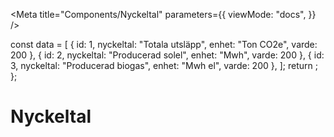 
<Meta
  title="Components/Nyckeltal"
  parameters={{
    viewMode: "docs",
  }}
/>

  const data = [
    { id: 1, nyckeltal: "Totala utsläpp", enhet: "Ton CO2e", varde: 200 },
    { id: 2, nyckeltal: "Producerad solel", enhet: "Mwh", varde: 200 },
    { id: 3, nyckeltal: "Producerad biogas", enhet: "Mwh el", varde: 200 },
  ];
  return <NyckeltalList data={data} />;
};

# Nyckeltal

<Story name="Nyckeltal" args={{}}>
  <BrowserRouter>
    <NyckeltalList
      data={[
        { id: 1, nyckeltal: 100, enhet: "kg/co2", varde: 200 },
        { id: 2, nyckeltal: 100, enhet: "kg/co2", varde: 200 },
        { id: 3, nyckeltal: 100, enhet: "kg/co2", varde: 200 },
      ]}
    />
  </BrowserRouter>
</Story>
